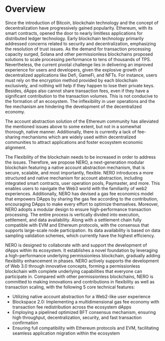 
# Overview

Since the introduction of Bitcoin, blockchain technology and the concept of decentralization have progressively gained popularity. Ethereum, with its smart contracts, opened the door to nearly limitless applications for distributed ledger technology. Early blockchain technology primarily addressed concerns related to security and decentralization, emphasizing the resolution of trust issues. As the demand for transaction processing capacity surged, Solana and other permissionless blockchains proposed solutions to scale processing performance to tens of thousands of TPS. Nevertheless, the current pivotal challenge lies in delivering an improved experience for users and developers, given the explosive growth of decentralized applications like Defi, GameFi, and NFTs. For instance, users must rely on the encryption method provided by each blockchain exclusively, and nothing will help if they happen to lose their private keys. Besides, dApps also cannot share transaction fees, even if they have a significant contribution to the transaction volumes. This is not conducive to the formation of an ecosystem. The inflexibility in user operations and the fee mechanism are hindering the development of the decentralized economy.

The account abstraction solution of the Ethereum community has alleviated the mentioned issues above to some extent, but not in a somewhat thorough, native manner. Additionally, there is currently a lack of fee-sharing mechanisms which are widely used within decentralized communities to attract applications and foster ecosystem economic alignment.

The Flexibility of the blockchain needs to be increased in order to address the issues. Therefore, we propose NERO, a next-generation modular blockchain featuring a native account abstraction mechanism, that is secure, scalable, and most importantly, flexible. NERO introduces a more structured and native mechanism for account abstraction, including integrated smart contracts, user operation pools, Paymaster, and more. This enables users to navigate the Web3 world with the familiarity of web2 experiences. Additionally, NERO has devised a gas fee economics model that empowers DApps by sharing the gas fee according to the contribution, encouraging DApps to make every effort to optimize themselves. Moreover, NERO adopts a modular design to ensure high-performance transaction processing. The entire process is vertically divided into execution, settlement, and data availability. Along with a settlement chain fully compatible with EVM and Ethereum protocols, with the consensus that supports large-scale node participation. Its data availability is based on data sampling validation schemes, which currently have the highest efficiency.

NERO is designed to collaborate with and support the development of dApps within its ecosystem. It establishes a novel foundation by leveraging a high-performance underlying permissionless blockchain, gradually adding flexibility enhancement in phases. NERO actively supports the development of Web 3.0 through innovative concepts, forming a permissionless blockchain with complete underlying capabilities that everyone can participate in. Compared with other permissionless blockchains, NERO is committed to making innovations and contributions in flexibility as well as transaction scaling, with the following 5 core technical features:

- Utilizing native account abstraction for a Web2-like user experience
- Blockspace 2.0: Implementing a multidimensional gas fee economy with transaction fee redistribution across the ecosystem dApps
- Employing a pipelined optimized BFT consensus mechanism, ensuring high throughput, decentralization, security, and fast transaction confirmation
- Ensuring full compatibility with Ethereum protocols and EVM, facilitating seamless application migration within the ecosystem

<PageFeedback path="/en/core-concepts/index" />
